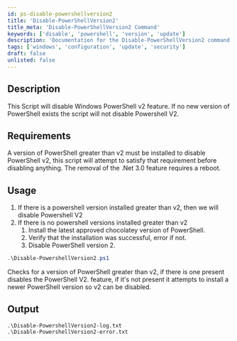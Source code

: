 ```yaml
---
id: ps-disable-powershellversion2
title: 'Disable-PowerShellVersion2'
title_meta: 'Disable-PowerShellVersion2 Command'
keywords: ['disable', 'powershell', 'version', 'update']
description: 'Documentation for the Disable-PowerShellVersion2 command to disable Windows PowerShell v2 feature if a newer version is installed.'
tags: ['windows', 'configuration', 'update', 'security']
draft: false
unlisted: false
---
```

## Description
This Script will disable Windows PowerShell v2 feature.
If no new version of PowerShell exists the script will not disable Powershell V2.

## Requirements
A version of PowerShell greater than v2 must be installed to disable PowerShell v2, this script will attempt to satisfy that requirement before disabling anything.
The removal of the .Net 3.0 feature requires a reboot.

## Usage
1. If there is a powershell version installed greater than v2, then we will disable Powershell V2
2. If there is no powershell versions installed greater than v2
    1. Install the latest approved chocolatey version of PowerShell.
    2. Verify that the installation was successful, error if not.
    3. Disable PowerShell version 2.



```powershell
.\Disable-PowershellVersion2.ps1
```
 Checks for a version of PowerShell greater than v2, if there is one present disables the PowerShell V2. feature, if it's not present it attempts to install a newer PowerShell version so v2 can be disabled.


## Output

    .\Disable-PowershellVersion2-log.txt
    .\Disable-PowershellVersion2-error.txt









